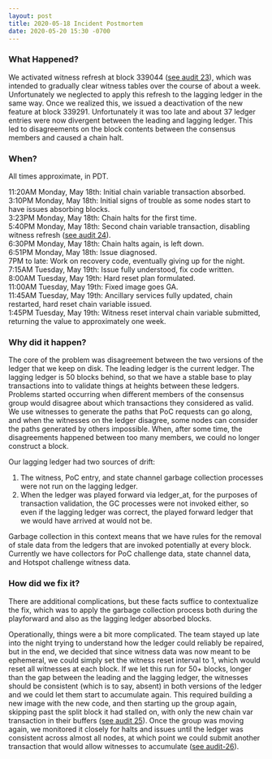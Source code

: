 ```yaml
---
layout: post
title: 2020-05-18 Incident Postmortem
date: 2020-05-20 15:30 -0700
---
```


### What Happened?

We activated witness refresh at block 339044
([see audit 23](https://github.com/helium/miner/blob/master/audit/var-23.md)), which was intended to
gradually clear witness tables over the course of about a week. Unfortunately we neglected to apply
this refresh to the lagging ledger in the same way. Once we realized this, we issued a deactivation
of the new feature at block 339291. Unfortunately it was too late and about 37 ledger entries were
now divergent between the leading and lagging ledger. This led to disagreements on the block
contents between the consensus members and caused a chain halt.

### When?

All times approximate, in PDT.

11:20AM Monday, May 18th: Initial chain variable transaction absorbed. <br/> 3:10PM Monday, May
18th: Initial signs of trouble as some nodes start to have issues absorbing blocks. <br/> 3:23PM
Monday, May 18th: Chain halts for the first time. <br/> 5:40PM Monday, May 18th: Second chain
variable transaction, disabling witness refresh
([see audit 24](https://github.com/helium/miner/blob/master/audit/var-24.md)). <br/> 6:30PM Monday,
May 18th: Chain halts again, is left down. <br/> 6:51PM Monday, May 18th: Issue diagnosed. <br/> 7PM
to late: Work on recovery code, eventually giving up for the night. <br/> 7:15AM Tuesday, May 19th:
Issue fully understood, fix code written. <br/> 8:00AM Tuesday, May 19th: Hard reset plan
formulated. <br/> 11:00AM Tuesday, May 19th: Fixed image goes GA. <br/> 11:45AM Tuesday, May 19th:
Ancillary services fully updated, chain restarted, hard reset chain variable issued. <br/> 1:45PM
Tuesday, May 19th: Witness reset interval chain variable submitted, returning the value to
approximately one week.

### Why did it happen?

The core of the problem was disagreement between the two versions of the ledger that we keep on
disk. The leading ledger is the current ledger. The lagging ledger is 50 blocks behind, so that we
have a stable base to play transactions into to validate things at heights between these ledgers.
Problems started occurring when different members of the consensus group would disagree about which
transactions they considered as valid. We use witnesses to generate the paths that PoC requests can
go along, and when the witnesses on the ledger disagree, some nodes can consider the paths generated
by others impossible. When, after some time, the disagreements happened between too many members, we
could no longer construct a block.

Our lagging ledger had two sources of drift:

1. The witness, PoC entry, and state channel garbage collection processes were not run on the
   lagging ledger.
2. When the ledger was played forward via ledger_at, for the purposes of transaction validation, the
   GC processes were not invoked either, so even if the lagging ledger was correct, the played
   forward ledger that we would have arrived at would not be.

Garbage collection in this context means that we have rules for the removal of stale data from the
ledgers that are invoked potentially at every block. Currently we have collectors for PoC challenge
data, state channel data, and Hotspot challenge witness data.

### How did we fix it?

There are additional complications, but these facts suffice to contextualize the fix, which was to
apply the garbage collection process both during the playforward and also as the lagging ledger
absorbed blocks.

Operationally, things were a bit more complicated. The team stayed up late into the night trying to
understand how the ledger could reliably be repaired, but in the end, we decided that since witness
data was now meant to be ephemeral, we could simply set the witness reset interval to 1, which would
reset all witnesses at each block. If we let this run for 50+ blocks, longer than the gap between
the leading and the lagging ledger, the witnesses should be consistent (which is to say, absent) in
both versions of the ledger and we could let them start to accumulate again. This required building
a new image with the new code, and then starting up the group again, skipping past the split block
it had stalled on, with only the new chain var transaction in their buffers
([see audit 25](https://github.com/helium/miner/blob/master/audit/var-25.md)). Once the group was
moving again, we monitored it closely for halts and issues until the ledger was consistent across
almost all nodes, at which point we could submit another transaction that would allow witnesses to
accumulate ([see audit-26](https://github.com/helium/miner/blob/master/audit/var-26.md)).
